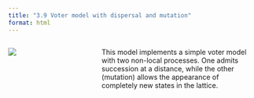 ```yaml
---
title: "3.9 Voter model with dispersal and mutation"
format: html
---
```


:::: {.columns}
::: {.column width=35%}
[![](3.9-voter-model-with-mutation.png)](3.9-voter-model-with-mutation.png)
:::

::: {.column width=65%}
This model implements a simple voter model with two non-local processes. One admits succession at a distance, while the other (mutation) allows the appearance of completely new states in the lattice.
:::
::::
